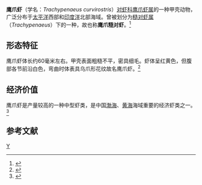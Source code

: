 {{Speciesbox
| name =鹰爪虾
| status =NE
| status_system =IUCN3.1
| image = Trachysalambria curvirostris.jpg
| genus = Trachysalambria
| species = curvirostris
| authority = ([[威廉·斯廷普森|Stimpson]]，1860)
| synonyms =*''Penaeus penicillatus'' <small>Alcock</small>
}}
'''鹰爪虾'''（学名：''Trachypenaeus curvirostris''）[[对虾科|对虾科]][[鹰爪虾属|鹰爪虾属]]的一种甲壳动物，广泛分布于[[太平洋|太平洋]]西部和[[印度洋|印度洋]]北部海域。曾被划分为[[糙对虾属|糙对虾属]]（''Trachypenaeus''）下的一种，故也称'''鹰爪糙对虾'''。<ref>{{cite journal |title=鹰爪虾简介 |journal=《天津水产》 |date=1975年 |issue=02}}</ref>
==形态特征==
鹰爪虾体长约60毫米左右。甲壳表面粗糙不平，密具细毛。虾体呈红黄色，但腹部各节前沿白色，弯曲时体表具乌爪形花纹故名鹰爪虾。<ref>{{cite web |title=鹰爪虾 Trachysalambria curvirostris |url=http://museum.ioz.ac.cn/topic_detail.aspx?id=63488 |website=国家动物标本资源库 |publisher=中国科学院动物研究所 |accessdate=2021-02-22}}</ref>

==经济价值==
鹰爪虾是产量较高的一种中型虾类，是中国[[渤海|渤海]]、[[黄海|黄海]]海域重要的经济虾类之一。<ref>{{cite journal |author1=张树德 |title=渤、黄海鹰爪虾生物学的初步研究 |journal=《海洋科学》 |date=1983年 |issue=5 |pages=33-36 |url=https://www.ixueshu.com/document/cf576742b2e4e935f1a194d050ae281a318947a18e7f9386.html |accessdate=2021-02-22 |archive-date=2021-04-10 |archive-url=https://web.archive.org/web/20210410145140/https://www.ixueshu.com/document/cf576742b2e4e935f1a194d050ae281a318947a18e7f9386.html |dead-url=no }}</ref>

==参考文献==
{{reflist}}
{{Taxonbar|from=Q5234019}}

[[Category:鹰爪虾属|Y]]